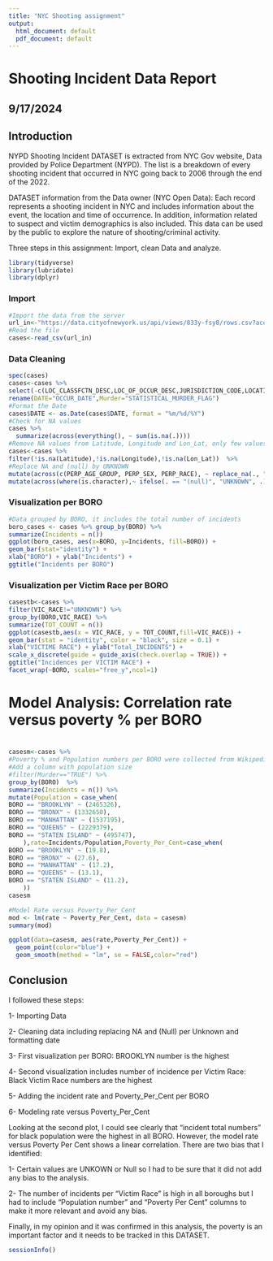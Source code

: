 ---
title: "NYC Shooting assignment"
output:
  html_document: default
  pdf_document: default
---

# Shooting Incident Data Report

## 9/17/2024

## Introduction

NYPD Shooting Incident DATASET is extracted from NYC Gov website, Data provided by Police Department (NYPD). The list is a breakdown of every shooting incident that occurred in NYC going back to 2006 through the end of the 2022.

DATASET information from the Data owner (NYC Open Data): Each record represents a shooting incident in NYC and includes information about the event, the location and time of occurrence. In addition, information related to suspect and victim demographics is also included. This data can be used by the public to explore the nature of shooting/criminal activity.

Three steps in this assignment: Import, clean Data and analyze.

```{r include=FALSE}
library(tidyverse)
library(lubridate)
library(dplyr)

```

### Import

```{r echo=TRUE}
#Import the data from the server
url_in<-"https://data.cityofnewyork.us/api/views/833y-fsy8/rows.csv?accessType=DOWNLOAD"
#Read the file
cases<-read_csv(url_in)
```

### Data Cleaning

```{r echo=TRUE}
spec(cases)
cases<-cases %>%
select(-c(LOC_CLASSFCTN_DESC,LOC_OF_OCCUR_DESC,JURISDICTION_CODE,LOCATION_DESC,OCCUR_TIME)) %>%
rename(DATE="OCCUR_DATE",Murder="STATISTICAL_MURDER_FLAG")
#Format the Date
cases$DATE <- as.Date(cases$DATE, format = "%m/%d/%Y")
#Check for NA values
cases %>%
  summarize(across(everything(), ~ sum(is.na(.))))
#Remove NA values from Latitude, Longitude and Lon_Lat, only few values
cases<-cases %>%
filter(!is.na(Latitude),!is.na(Longitude),!is.na(Lon_Lat))  %>%
#Replace NA and (null) by UNKNOWN
mutate(across(c(PERP_AGE_GROUP, PERP_SEX, PERP_RACE), ~ replace_na(., "UNKNOWN")))  %>%
mutate(across(where(is.character),~ ifelse(. == "(null)", "UNKNOWN", .)))
```

### Visualization per BORO

```{r echo=TRUE}

#Data grouped by BORO, it includes the total number of incidents
boro_cases <- cases %>% group_by(BORO) %>% 
summarize(Incidents = n())
ggplot(boro_cases, aes(x=BORO, y=Incidents, fill=BORO)) +
geom_bar(stat="identity") +
xlab("BORO") + ylab("Incidents") +
ggtitle("Incidents per BORO") 
```

### Visualization per Victim Race per BORO

```{r echo=TRUE}
casestb<-cases %>%
filter(VIC_RACE!="UNKNOWN") %>%
group_by(BORO,VIC_RACE) %>%
summarize(TOT_COUNT = n()) 
ggplot(casestb,aes(x = VIC_RACE, y = TOT_COUNT,fill=VIC_RACE)) +
geom_bar(stat = "identity", color = "black", size = 0.1) +
xlab("VICTIME RACE") + ylab("Total_INCIDENTS") +
scale_x_discrete(guide = guide_axis(check.overlap = TRUE)) +
ggtitle("Incidences per VICTIM RACE") +
facet_wrap(~BORO, scales="free_y",ncol=1)
```

# Model Analysis: Correlation rate versus poverty % per BORO

# 

```{r echo=TRUE}
casesm<-cases %>%
#Poverty % and Population numbers per BORO were collected from Wikipedia
#Add a column with population size
#filter(Murder=="TRUE") %>%
group_by(BORO)  %>%
summarize(Incidents = n()) %>%
mutate(Population = case_when(
BORO == "BROOKLYN" ~ (2465326),
BORO == "BRONX" ~ (1332650),
BORO == "MANHATTAN" ~ (1537195),
BORO == "QUEENS" ~ (2229379),
BORO == "STATEN ISLAND" ~ (495747),
    ),rate=Incidents/Population,Poverty_Per_Cent=case_when(
BORO == "BROOKLYN" ~ (19.8),
BORO == "BRONX" ~ (27.6),
BORO == "MANHATTAN" ~ (17.2),
BORO == "QUEENS" ~ (13.1),
BORO == "STATEN ISLAND" ~ (11.2),
    )) 
casesm

#Model Rate versus Poverty_Per_Cent
mod <- lm(rate ~ Poverty_Per_Cent, data = casesm)
summary(mod)

ggplot(data=casesm, aes(rate,Poverty_Per_Cent)) +
  geom_point(color="blue") +
  geom_smooth(method = "lm", se = FALSE,color="red")  

```

## Conclusion

I followed these steps:

1- Importing Data

2- Cleaning data including replacing NA and (Null) per Unknown and formatting date

3- First visualization per BORO: BROOKLYN number is the highest

4- Second visualization includes number of incidence per Victim Race: Black Victim Race numbers are the highest

5- Adding the incident rate and Poverty_Per_Cent per BORO

6- Modeling rate versus Poverty_Per_Cent

Looking at the second plot, I could see clearly that "incident total numbers" for black population were the highest in all BORO. However, the model rate versus Poverty Per Cent shows a linear correlation. There are two bias that I identified:

1- Certain values are UNKOWN or Null so I had to be sure that it did not add any bias to the analysis.

2- The number of incidents per "Victim Race" is high in all boroughs but I had to include "Population number" and "Poverty Per Cent" columns to make it more relevant and avoid any bias.

Finally, in my opinion and it was confirmed in this analysis, the poverty is an important factor and it needs to be tracked in this DATASET.

```{r echo=TRUE}
sessionInfo()
```
